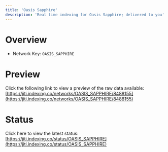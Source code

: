 ```yaml
---
title: 'Oasis Sapphire'
description: 'Real time indexing for Oasis Sapphire; delivered to you'
---
```


# Overview
- Network Key: `OASIS_SAPPHIRE`

# Preview
Click the following link to view a preview of the raw data available: [https://jiti.indexing.co/networks/OASIS_SAPPHIRE/8488155](https://jiti.indexing.co/networks/OASIS_SAPPHIRE/8488155)

# Status
Click here to view the latest status: [https://jiti.indexing.co/status/OASIS_SAPPHIRE](https://jiti.indexing.co/status/OASIS_SAPPHIRE)
